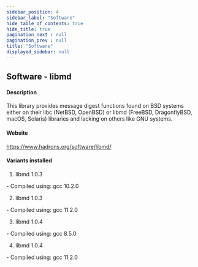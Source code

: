 ```yaml
---
sidebar_position: 4
sidebar_label: "Software"
hide_table_of_contents: true
hide_title: true
pagination_next : null
pagination_prev : null
title: "Software"
displayed_sidebar: null
---
```


## Software - libmd


#### Description
This library provides message digest functions found on BSD systems either on their libc (NetBSD, OpenBSD) or libmd (FreeBSD, DragonflyBSD, macOS, Solaris) libraries and lacking on others like GNU systems.

#### Website
https://www.hadrons.org/software/libmd/

#### Variants installed
1. libmd 1.0.3
<div class="ul-circle">
    - Compiled using: gcc 10.2.0
</div>

2. libmd 1.0.3
<div class="ul-circle">
    - Compiled using: gcc 11.2.0
</div>

3. libmd 1.0.4
<div class="ul-circle">
    - Compiled using: gcc 8.5.0
</div>

4. libmd 1.0.4
<div class="ul-circle">
    - Compiled using: gcc 11.2.0
</div>

